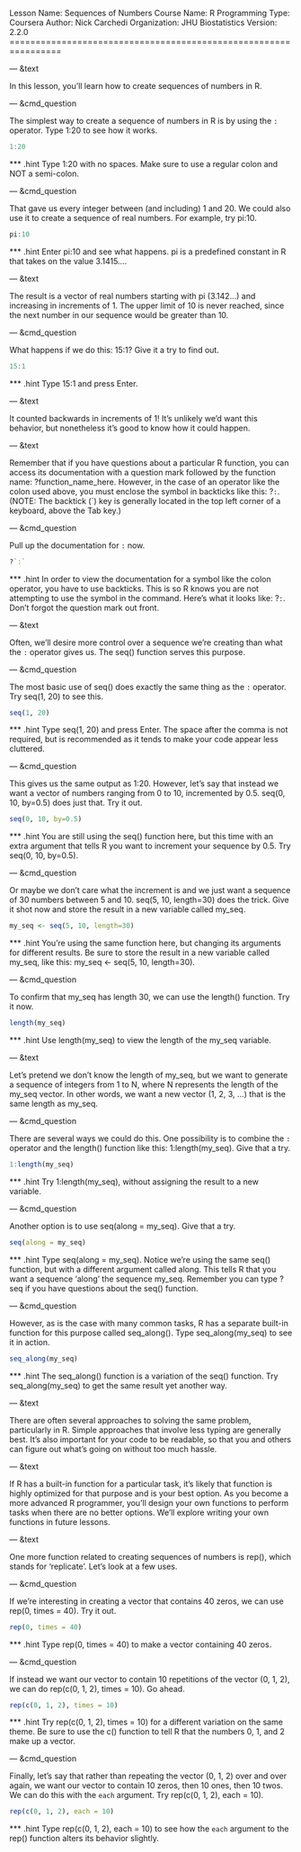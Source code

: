 Lesson Name:  Sequences of Numbers
Course Name:  R Programming
Type:         Coursera
Author:       Nick Carchedi
Organization: JHU Biostatistics
Version:      2.2.0
================================================================

--- &text

In this lesson, you'll learn how to create sequences of numbers in R.

--- &cmd_question

The simplest way to create a sequence of numbers in R is by using the `:` operator. Type 1:20 to see how it works.

```r
1:20
```

*** .hint
Type 1:20 with no spaces. Make sure to use a regular colon and NOT a semi-colon.

--- &cmd_question

That gave us every integer between (and including) 1 and 20. We could also use it to create a sequence of real numbers. For example, try pi:10.

```r
pi:10
```

*** .hint
Enter pi:10 and see what happens. pi is a predefined constant in R that takes on the value 3.1415....

--- &text

The result is a vector of real numbers starting with pi (3.142...) and increasing in increments of 1. The upper limit of 10 is never reached, since the next number in our sequence would be greater than 10.

--- &cmd_question

What happens if we do this: 15:1? Give it a try to find out.

```r
15:1
```

*** .hint
Type 15:1 and press Enter.

--- &text

It counted backwards in increments of 1! It's unlikely we'd want this behavior, but nonetheless it's good to know how it could happen.

--- &text

Remember that if you have questions about a particular R function, you can access its documentation with a question mark followed by the function name: ?function_name_here. However, in the case of an operator like the colon used above, you must enclose the symbol in backticks like this: ?`:`. (NOTE: The backtick (`) key is generally located in the top left corner of a keyboard, above the Tab key.)

--- &cmd_question

Pull up the documentation for `:` now.

```r
?`:`
```

*** .hint
In order to view the documentation for a symbol like the colon operator, you have to use backticks. This is so R knows you are not attempting to use the symbol in the command. Here's what it looks like: ?`:`. Don't forgot the question mark out front.

--- &text

Often, we'll desire more control over a sequence we're creating than what the `:` operator gives us. The seq() function serves this purpose.

--- &cmd_question

The most basic use of seq() does exactly the same thing as the `:` operator. Try seq(1, 20) to see this.

```r
seq(1, 20)
```

*** .hint
Type seq(1, 20) and press Enter. The space after the comma is not required, but is recommended as it tends to make your code appear less cluttered.

--- &cmd_question

This gives us the same output as 1:20. However, let's say that instead we want a vector of numbers ranging from 0 to 10, incremented by 0.5. seq(0, 10, by=0.5) does just that. Try it out.

```r
seq(0, 10, by=0.5)
```

*** .hint
You are still using the seq() function here, but this time with an extra argument that tells R you want to increment your sequence by 0.5. Try seq(0, 10, by=0.5).

--- &cmd_question

Or maybe we don't care what the increment is and we just want a sequence of 30 numbers between 5 and 10. seq(5, 10, length=30) does the trick. Give it shot now and store the result in a new variable called my_seq.

```r
my_seq <- seq(5, 10, length=30)
```

*** .hint
You're using the same function here, but changing its arguments for different results. Be sure to store the result in a new variable called my_seq, like this: my_seq <- seq(5, 10, length=30).

--- &cmd_question

To confirm that my_seq has length 30, we can use the length() function. Try it now.

```r
length(my_seq)
```

*** .hint
Use length(my_seq) to view the length of the my_seq variable.

--- &text

Let's pretend we don't know the length of my_seq, but we want to generate a sequence of integers from 1 to N, where N represents the length of the my_seq vector. In other words, we want a new vector (1, 2, 3, ...) that is the same length as my_seq.

--- &cmd_question

There are several ways we could do this. One possibility is to combine the `:` operator and the length() function like this: 1:length(my_seq). Give that a try.

```r
1:length(my_seq)
```

*** .hint
Try 1:length(my_seq), without assigning the result to a new variable.

--- &cmd_question

Another option is to use seq(along = my_seq). Give that a try.

```r
seq(along = my_seq)
```

*** .hint
Type seq(along = my_seq). Notice we're using the same seq() function, but with a different argument called along. This tells R that you want a sequence 'along' the sequence my_seq. Remember you can type ?seq if you have questions about the seq() function.

--- &cmd_question

However, as is the case with many common tasks, R has a separate built-in function for this purpose called seq_along(). Type seq_along(my_seq) to see it in action.

```r
seq_along(my_seq)
```

*** .hint
The seq_along() function is a variation of the seq() function. Try seq_along(my_seq) to get the same result yet another way.

--- &text

There are often several approaches to solving the same problem, particularly in R. Simple approaches that involve less typing are generally best. It's also important for your code to be readable, so that you and others can figure out what's going on without too much hassle.

--- &text

If R has a built-in function for a particular task, it's likely that function is highly optimized for that purpose and is your best option. As you become a more advanced R programmer, you'll design your own functions to perform tasks when there are no better options. We'll explore writing your own functions in future lessons.

--- &text

One more function related to creating sequences of numbers is rep(), which stands for 'replicate'. Let's look at a few uses.

--- &cmd_question

If we're interesting in creating a vector that contains 40 zeros, we can use rep(0, times = 40). Try it out.

```r
rep(0, times = 40)
```

*** .hint
Type rep(0, times = 40) to make a vector containing 40 zeros.

--- &cmd_question

If instead we want our vector to contain 10 repetitions of the vector (0, 1, 2), we can do rep(c(0, 1, 2), times = 10). Go ahead.

```r
rep(c(0, 1, 2), times = 10)
```

*** .hint
Try rep(c(0, 1, 2), times = 10) for a different variation on the same theme. Be sure to use the c() function to tell R that the numbers 0, 1, and 2 make up a vector.

--- &cmd_question

Finally, let's say that rather than repeating the vector (0, 1, 2) over and over again, we want our vector to contain 10 zeros, then 10 ones, then 10 twos. We can do this with the `each` argument. Try rep(c(0, 1, 2), each = 10).

```r
rep(c(0, 1, 2), each = 10)
```

*** .hint
Type rep(c(0, 1, 2), each = 10) to see how the `each` argument to the rep() function alters its behavior slightly.
